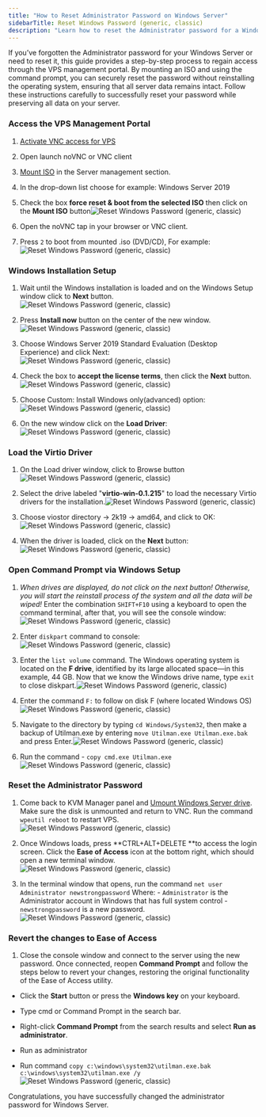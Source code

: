 ```yaml
---
title: "How to Reset Administrator Password on Windows Server"
sidebarTitle: Reset Windows Password (generic, classic)
description: "Learn how to reset the Administrator password for a Windows Server. This step-by-step guide includes Starting the Windows Installer, activating VNC access, loading the Virtio driver, accessing the command prompt, and resetting the password."
---
```


If you’ve forgotten the Administrator password for your Windows Server or need to reset it, this guide provides a step-by-step process to regain access through the VPS management portal. By mounting an ISO and using the command prompt, you can securely reset the password without reinstalling the operating system, ensuring that all server data remains intact. Follow these instructions carefully to successfully reset your password while preserving all data on your server.

### Access the VPS Management Portal

1. [Activate VNC access for VPS](https://docs.edisglobal.com/enable-vnc-server)

2. Open launch noVNC or VNC client

3. [Mount ISO](https://docs.edisglobal.com/mount-iso-image) in the Server management section.

4. In the drop-down list choose for example: Windows Server 2019

5. Check the box **force reset & boot from the selected ISO** then click on the **Mount ISO** button![Reset Windows Password (generic, classic)](/assets/y9B0AGVAxYeSyeZVyaDis-DxatjGPmiR2xG8ndOaF9S-20241101-112320.png)

6. Open the noVNC tap in your browser or VNC client.

7. Press `2` to boot from mounted .iso (DVD/CD), For example:![Reset Windows Password (generic, classic)](/assets/y9B0AGVAxYeSyeZVyaDis-tMvaxiQ0tBCI0W1wr32rP-20241031-130806.png)

### Windows Installation Setup

1. Wait until the Windows installation is loaded and on the Windows Setup window click to **Next** button.![Reset Windows Password (generic, classic)](/assets/y9B0AGVAxYeSyeZVyaDis-ycT2XmRTWOrWQgPL0kXyc-20241031-131626.png)

2. Press **Install now** button on the center of the new window.![Reset Windows Password (generic, classic)](/assets/y9B0AGVAxYeSyeZVyaDis-HTGm3C2qGalRVKDFuy3yD-20241031-131728.png)

3. Choose Windows Server 2019 Standard Evaluation (Desktop Experience) and click Next:![Reset Windows Password (generic, classic)](/assets/y9B0AGVAxYeSyeZVyaDis-YICXsmOM7XzGQ7SpXnO1s-20241031-132012.png)

4. Check the box to **accept the license terms**, then click the **Next** button.![Reset Windows Password (generic, classic)](/assets/y9B0AGVAxYeSyeZVyaDis-G-noNdg1wlidP9tjaf7xh-20241031-132230.png)

5. Choose Custom: Install Windows only(advanced) option:![Reset Windows Password (generic, classic)](/assets/y9B0AGVAxYeSyeZVyaDis-znga0OgEgGp6uwKBrKdkj-20241031-133036.png)

6. On the new window click on the **Load Driver**:![Reset Windows Password (generic, classic)](/assets/y9B0AGVAxYeSyeZVyaDis-Tq6_xWg0ljJUlVYozPx91-20241031-133159.png)

### Load the Virtio Driver

1. On the Load driver window, click to Browse button![Reset Windows Password (generic, classic)](/assets/y9B0AGVAxYeSyeZVyaDis-TH-J4qyUO6fL1bhAvhqUD-20241031-133451.png)

2. Select the drive labeled "**virtio-win-0.1.215**" to load the necessary Virtio drivers for the installation.![Reset Windows Password (generic, classic)](/assets/y9B0AGVAxYeSyeZVyaDis-KLVIXu39eNuMF0qJPdbKk-20241101-081206.png)

3. Choose viostor directory -> 2k19 -> amd64, and click to OK:![Reset Windows Password (generic, classic)](/assets/y9B0AGVAxYeSyeZVyaDis-ANAMMM61k1d1o-st8iXbx-20241101-081331.png)

4. When the driver is loaded, click on the **Next** button:![Reset Windows Password (generic, classic)](/assets/y9B0AGVAxYeSyeZVyaDis-9KG-3tfJ1vkjz2hS-0zLx-20241101-081504.png)

### Open Command Prompt via Windows Setup

1. *When drives are displayed, do not click on the next button! Otherwise, you will start the reinstall process of the system and all the data will be wiped!*
   Enter the combination `SHIFT+F10` using a keyboard to open the command terminal, after that, you will see the console window:![Reset Windows Password (generic, classic)](/assets/y9B0AGVAxYeSyeZVyaDis-w5beqKW_Cg4j8WXln5C_g-20241101-081619.png)

2. Enter `diskpart` command to console:![Reset Windows Password (generic, classic)](/assets/y9B0AGVAxYeSyeZVyaDis-nnhRVLCxEnFI5NXvcqn3L-20241101-083003.png)

3. Enter the `list volume` command. The Windows operating system is located on the **F drive**, identified by its large allocated space—in this example, 44 GB. Now that we know the Windows drive name, type `exit` to close diskpart.![Reset Windows Password (generic, classic)](/assets/y9B0AGVAxYeSyeZVyaDis-oQo_Pbq0pzQHCyoOj5YEP-20241101-083347.png)

4. Enter the command `F:` to follow on disk F (where located Windows OS)![Reset Windows Password (generic, classic)](/assets/y9B0AGVAxYeSyeZVyaDis-XV0UsKVaOa0MCZN42Cfmg-20241101-084241.png)

5. Navigate to the directory by typing `cd Windows/System32`, then make a backup of Utilman.exe by entering `move Utilman.exe Utilman.exe.bak` and press Enter.![Reset Windows Password (generic, classic)](/assets/y9B0AGVAxYeSyeZVyaDis-qTjJSM2jg_1orDUXrSZT5-20241101-084905.png)

6. Run the command - `copy cmd.exe Utilman.exe`![Reset Windows Password (generic, classic)](/assets/y9B0AGVAxYeSyeZVyaDis-4Iv_06U_2jhjF4nfFVIWB-20241101-085146.png)

### Reset the Administrator Password

1. Come back to KVM Manager panel and <a href="https://images.archbee.com/1QBD-DLdiTyAuJDThr9g_/N2DipmB8Wg86X_7OhkqhX_kvm-mount-iso.png?format=webp&width=1280" target="_blank">Umount Windows Server drive</a>. Make sure the disk is unmounted and return to VNC. Run the command `wpeutil reboot` to restart VPS. ![Reset Windows Password (generic, classic)](/assets/y9B0AGVAxYeSyeZVyaDis-MXmYyOqoOEmh2v5A2NJZH-20241101-090532.png)

2. Once Windows loads, press \*\*CTRL+ALT+DELETE \*\*to access the login screen. Click the **Ease of Access** icon at the bottom right, which should open a new terminal window.![Reset Windows Password (generic, classic)](/assets/y9B0AGVAxYeSyeZVyaDis-iDNLm_tTogDBYAZPsRk-5-20241101-090939.png)

3. In the terminal window that opens, run the command
   `net user Administrator newstrongpassword`
   Where:
   \- `Administrator` is the Administrator account in Windows that has full system control -`newstrongpassword` is a new password. ![Reset Windows Password (generic, classic)](/assets/y9B0AGVAxYeSyeZVyaDis-rS5jm0Ev_anhpU8F3pNCW-20241101-091436.png)

### Revert the changes to Ease of Access

1. Close the console window and connect to the server using the new password.
   Once connected, reopen **Command Prompt** and follow the steps below to revert your changes, restoring the original functionality of the Ease of Access utility.

* Click the **Start** button or press the **Windows key** on your keyboard.

* Type cmd or Command Prompt in the search bar.

* Right-click **Command Prompt** from the search results and select **Run as administrator**.

* Run as administrator

* Run command `copy c:\windows\system32\utilman.exe.bak c:\windows\system32\utilman.exe /y`![Reset Windows Password (generic, classic)](/assets/y9B0AGVAxYeSyeZVyaDis-AaZMHRJ5B0KXoxSBSrc0C-20241101-094710.png)

Congratulations, you have successfully changed the administrator password for Windows Server.